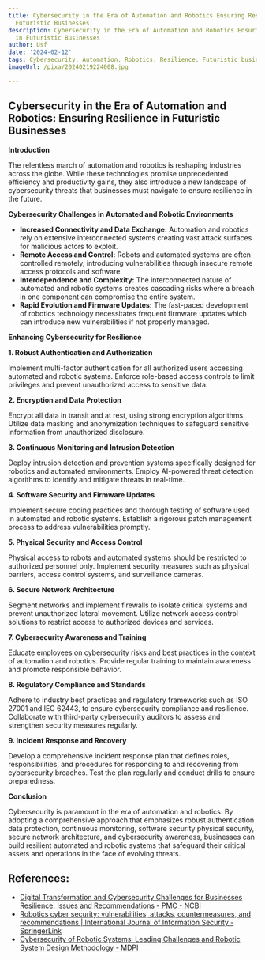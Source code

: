 ```yaml
---
title: Cybersecurity in the Era of Automation and Robotics Ensuring Resilience in
  Futuristic Businesses
description: Cybersecurity in the Era of Automation and Robotics Ensuring Resilience
  in Futuristic Businesses
author: Usf
date: '2024-02-12'
tags: Cybersecurity, Automation, Robotics, Resilience, Futuristic businesses
imageUrl: /pixa/20240219224008.jpg

---
```

## Cybersecurity in the Era of Automation  and Robotics: Ensuring Resilience in  Futuristic Businesses

**Introduction**

The relentless march  of automation and robotics is reshaping industries across the globe. While these technologies promise unprecedented efficiency and productivity gains, they  also introduce a new landscape of cybersecurity threats that  businesses must navigate to ensure resilience  in the future.

**Cybersecurity Challenges  in Automated and Robotic  Environments**

* **Increased Connectivity and Data  Exchange:** Automation and robotics rely on  extensive interconnected systems creating vast attack surfaces  for malicious actors to exploit.
* **Remote  Access and Control:** Robots and automated systems are often controlled remotely,  introducing vulnerabilities through  insecure remote access protocols and software.
* **Interdependence and Complexity:** The interconnected nature of automated and robotic systems creates cascading risks where a breach in one component can compromise the entire system.
* **Rapid Evolution and Firmware Updates:** The fast-paced development  of robotics technology necessitates frequent firmware updates which can introduce  new vulnerabilities  if not properly managed.

**Enhancing Cybersecurity  for Resilience**

**1. Robust Authentication and Authorization**

Implement multi-factor authentication  for all authorized users accessing automated and robotic systems. Enforce role-based access controls to limit  privileges and prevent  unauthorized access to sensitive data.

**2. Encryption and Data Protection**

Encrypt all data in transit and at rest, using strong encryption algorithms.  Utilize data masking and anonymization techniques to safeguard  sensitive information from unauthorized  disclosure.

**3. Continuous Monitoring and Intrusion Detection**

Deploy intrusion detection and prevention  systems specifically designed for robotics and automated  environments. Employ AI-powered threat detection algorithms to identify and mitigate threats in real-time.

**4. Software Security and Firmware Updates**

Implement secure coding practices and thorough testing of software used in automated and robotic  systems. Establish a rigorous patch management process  to address vulnerabilities promptly.

**5. Physical Security and Access Control**

Physical access  to robots and  automated systems should be restricted to authorized personnel only. Implement security measures such as physical barriers, access control systems, and surveillance cameras.

**6.  Secure  Network Architecture**

Segment networks and implement firewalls to  isolate critical systems and prevent unauthorized lateral movement. Utilize network access control solutions  to restrict access to authorized devices and services.

**7. Cybersecurity Awareness and Training**

Educate employees on  cybersecurity risks and best practices in the  context of  automation and robotics.  Provide regular training to maintain awareness and promote responsible behavior.

**8. Regulatory Compliance and Standards**

Adhere to industry best practices and regulatory frameworks such as ISO 27001 and IEC 62443, to ensure  cybersecurity  compliance and resilience. Collaborate with  third-party cybersecurity auditors to assess and strengthen  security measures regularly.

**9. Incident  Response and Recovery**

Develop a comprehensive incident response plan that defines roles, responsibilities, and procedures for responding to and recovering from cybersecurity breaches. Test the plan regularly and conduct drills to ensure preparedness.

**Conclusion**

Cybersecurity is paramount in the era of automation and robotics. By adopting a comprehensive approach that emphasizes  robust  authentication data protection, continuous monitoring, software security physical security, secure network architecture, and cybersecurity awareness, businesses can build resilient automated and robotic systems that safeguard their critical  assets and operations in the  face of evolving threats.

## References:
- [Digital Transformation and Cybersecurity Challenges for Businesses Resilience: Issues and Recommendations - PMC - NCBI](https://www.ncbi.nlm.nih.gov/pmc/articles/PMC10422504/)
- [Robotics cyber security: vulnerabilities, attacks, countermeasures, and recommendations | International Journal of Information Security - SpringerLink](https://link.springer.com/article/10.1007/s10207-021-00545-8)
- [Cybersecurity of Robotic Systems: Leading Challenges and Robotic System Design Methodology - MDPI](https://www.mdpi.com/2079-9292/10/22/2850)
